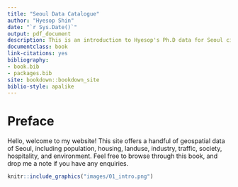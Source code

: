 ```yaml
--- 
title: "Seoul Data Catalogue"
author: "Hyesop Shin"
date: "`r Sys.Date()`"
output: pdf_document
description: This is an introduction to Hyesop's Ph.D data for Seoul city.
documentclass: book
link-citations: yes
bibliography:
- book.bib
- packages.bib
site: bookdown::bookdown_site
biblio-style: apalike
---
```

# Preface {-}
Hello, welcome to my website! This site offers a handful of geospatial data of Seoul, including population,
housing, landuse, industry, traffic, society, hospitality, and environment. Feel free to browse through
this book, and drop me a note if you have any enquiries.

```r
knitr::include_graphics("images/01_intro.png")
```